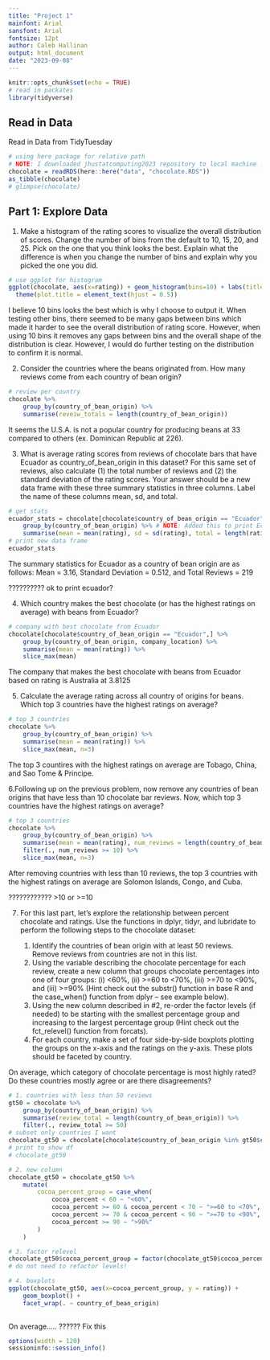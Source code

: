 ```yaml
---
title: "Project 1"
mainfont: Arial
sansfont: Arial
fontsize: 12pt
author: Caleb Hallinan
output: html_document
date: "2023-09-08"
---
```


<!-- center header - Maybe a better way to do this ? --> 
<style type="text/css">
h1.title {
  text-align: center;
}
h4.author {
  text-align: center;
}
h4.date {
  text-align: center;
}
</style>



```r
knitr::opts_chunk$set(echo = TRUE)
# read in packates
library(tidyverse)
```

## Read in Data

Read in Data from TidyTuesday

```r
# using here package for relative path
# NOTE: I downloaded jhustatcomputing2023 repository to local machine :)
chocolate = readRDS(here::here("data", "chocolate.RDS"))
as_tibble(chocolate)
# glimpse(chocolate)
```

## Part 1: Explore Data

1. Make a histogram of the rating scores to visualize the overall distribution of scores. Change the number of bins from the default to 10, 15, 20, and 25. Pick on the one that you think looks the best. Explain what the difference is when you change the number of bins and explain why you picked the one you did.

```r
# use ggplot for histogram
ggplot(chocolate, aes(x=rating)) + geom_histogram(bins=10) + labs(title="Distribution of Rating Scores", x = "Rating Score", y = "Count") +
  theme(plot.title = element_text(hjust = 0.5))

```
I believe 10 bins looks the best which is why I choose to output it. When testing other bins, there seemed to be many gaps between bins which made it harder to see the overall distribution of rating score. However, when using 10 bins it removes any gaps between bins and the overall shape of the distribution is clear. However, I would do further testing on the distribution to confirm it is normal.


2. Consider the countries where the beans originated from. How many reviews come from each country of bean origin?

```r
# review per country
chocolate %>%
    group_by(country_of_bean_origin) %>%
    summarise(reveiw_totals = length(country_of_bean_origin))

```
It seems the U.S.A. is not a popular country for producing beans at 33 compared to others (ex. Dominican Republic at 226).


3. What is average rating scores from reviews of chocolate bars that have Ecuador as country_of_bean_origin in this dataset? For this same set of reviews, also calculate (1) the total number of reviews and (2) the standard deviation of the rating scores. Your answer should be a new data frame with these three summary statistics in three columns. Label the name of these columns mean, sd, and total.

```r
# get stats
ecuador_stats = chocolate[chocolate$country_of_bean_origin == "Ecuador",] %>%
    group_by(country_of_bean_origin) %>% # NOTE: Added this to print Ecuador in table
    summarise(mean = mean(rating), sd = sd(rating), total = length(rating))
# print new data frame
ecuador_stats

```
The summary statistics for Ecuador as a country of bean origin are as follows: Mean = 3.16, Standard Deviation = 0.512, and Total Reviews = 219

?????????? ok to print ecuador?


4. Which country makes the best chocolate (or has the highest ratings on average) with beans from Ecuador?

```r
# company with best chocolate from Ecuador
chocolate[chocolate$country_of_bean_origin == "Ecuador",] %>%
    group_by(country_of_bean_origin, company_location) %>%
    summarise(mean = mean(rating)) %>%
    slice_max(mean)
```
The company that makes the best chocolate with beans from Ecuador based on rating is Australia at 3.8125


5. Calculate the average rating across all country of origins for beans. Which top 3 countries have the highest ratings on average?

```r
# top 3 countries
chocolate %>%
    group_by(country_of_bean_origin) %>%
    summarise(mean = mean(rating)) %>%
    slice_max(mean, n=3)
```
The top 3 countires with the highest ratings on average are Tobago, China, and Sao Tome & Principe.


6.Following up on the previous problem, now remove any countries of bean origins that have less than 10 chocolate bar reviews. Now, which top 3 countries have the highest ratings on average?

```r
# top 3 countries
chocolate %>%
    group_by(country_of_bean_origin) %>%
    summarise(mean = mean(rating), num_reviews = length(country_of_bean_origin)) %>%
    filter(., num_reviews >= 10) %>%
    slice_max(mean, n=3)
```
After removing countries with less than 10 reviews, the top 3 countries with the highest ratings on average are Solomon Islands, Congo, and Cuba.

???????????? >10 or >=10


7. For this last part, let’s explore the relationship between percent chocolate and ratings.
Use the functions in dplyr, tidyr, and lubridate to perform the following steps to the chocolate dataset:

    1. Identify the countries of bean origin with at least 50 reviews. Remove reviews from countries are not in this list.
    2. Using the variable describing the chocolate percentage for each review, create a new column that groups chocolate percentages into one of four groups: (i) <60%, (ii) >=60 to <70%, (iii) >=70 to <90%, and (iii) >=90% (Hint check out the substr() function in base R and the case_when() function from dplyr – see example below).
    3. Using the new column described in #2, re-order the factor levels (if needed) to be starting with the smallest percentage group and increasing to the largest percentage group (Hint check out the fct_relevel() function from forcats).
    4. For each country, make a set of four side-by-side boxplots plotting the groups on the x-axis and the ratings on the y-axis. These plots should be faceted by country.
    
On average, which category of chocolate percentage is most highly rated? Do these countries mostly agree or are there disagreements?

```r
# 1. countries with less than 50 reviews
gt50 = chocolate %>%
    group_by(country_of_bean_origin) %>%
    summarise(review_total = length(country_of_bean_origin)) %>%
    filter(., review_total >= 50)
# subset only countries I want
chocolate_gt50 = chocolate[chocolate$country_of_bean_origin %in% gt50$country_of_bean_origin,]
# print to show df
# chocolate_gt50

# 2. new column
chocolate_gt50 = chocolate_gt50 %>%
    mutate(
        cocoa_percent_group = case_when(
            cocoa_percent < 60 ~ "<60%",
            cocoa_percent >= 60 & cocoa_percent < 70 ~ ">=60 to <70%",
            cocoa_percent >= 70 & cocoa_percent < 90 ~ ">=70 to <90%",
            cocoa_percent >= 90 ~ ">90%"
        )
    )

# 3. factor relevel
chocolate_gt50$cocoa_percent_group = factor(chocolate_gt50$cocoa_percent_group)
# do not need to refactor levels!

# 4. boxplots
ggplot(chocolate_gt50, aes(x=cocoa_percent_group, y = rating)) + 
    geom_boxplot() +
    facet_wrap(. ~ country_of_bean_origin)
    
```
On average.....
?????? Fix this 

```r
options(width = 120)
sessioninfo::session_info()
```
